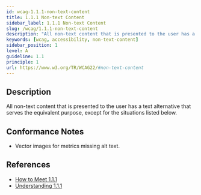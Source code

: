 ```yaml
---
id: wcag-1.1.1-non-text-content
title: 1.1.1 Non-text Content
sidebar_label: 1.1.1 Non-text Content
slug: /wcag/1.1.1-non-text-content
description: "All non-text content that is presented to the user has a text alternative that serves the equivalent purpose, except for the situations listed below."
keywords: [wcag, accessibility, non-text-content]
sidebar_position: 1
level: A
guideline: 1.1
principle: 1
url: https://www.w3.org/TR/WCAG22/#non-text-content
---
```

## Description

All non-text content that is presented to the user has a text alternative that serves the equivalent purpose, except for the situations listed below.

## Conformance Notes

<Project name="ads">
  <Support></Support>
</Project>
<Project name="scix">
  <PartialSupport>
<ul>
<li>Vector images for metrics missing alt text.</li>
</ul></PartialSupport>
</Project>

## References

- [How to Meet 1.1.1](https://www.w3.org/WAI/WCAG22/quickref/#non-text-content)
- [Understanding 1.1.1](https://www.w3.org/WAI/WCAG22/Understanding/non-text-content.html)

